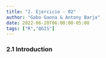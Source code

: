 ```yaml
---
title: "2. Ejercicio - 02"
author: "Gabo Gaona & Antony Barja"
date: 2022-06-20T06:00:00-05:00
tags: ["R","QGIS"]
---
```


### 2.1 Introduction


